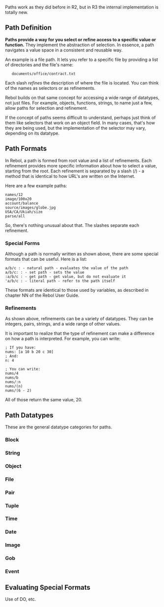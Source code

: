 {{underconstruction}}
Paths work as they did before in R2, but in R3 the internal implementation is totally new.

==Path Definition==

'''Paths provide a way for you select or refine access to a specific value or function.''' They implement the abstraction of selection. In essence, a path navigates a value space in a consistent and reusable way.

An example is a file path. It lets you refer to a specific file by providing a list of directories and the file's name:

    documents/office/contract.txt

Each slash ''refines'' the description of where the file is located. You can think of the names as selectors or as refinements.

Rebol builds on that same concept for accessing a wide range of datatypes, not just files. For example, objects, functions, strings, to name just a few, allow paths for selection and refinement.

If the concept of paths seems difficult to understand, perhaps just think of them like selectors that work on an object field. In many cases, that's how they are being used, but the implementation of the selector may vary, depending on its datatype.

==Path Formats==

In Rebol, a path is formed from root value and a list of refinements. Each refinement provides more specific information about how to select a value, starting from the root. Each refinement is separated by a slash (/) - a method that is identical to how URL's are written on the Internet.

Here are a few example paths:
<pre>
names/12
image/100x20
account/balance
source/images/globe.jpg
USA/CA/Ukiah/size
parse/all
</pre>

So, there's nothing unusual about that. The slashes separate each refinement.

===Special Forms===

Although a path is normally written as shown above, there are some special formats that can be useful. Here is a list:

<pre>
a/b/c : - natural path - evaluates the value of the path
a/b/c: : - set path - sets the value
:a/b/c : - get path - get value, but do not evaluate it
'a/b/c : - literal path - refer to the path itself
</pre>

These formats are identical to those used by variables, as described in chapter NN of the Rebol User Guide.

===Refinements===

As shown above, refinements can be a variety of datatypes. They can be integers, pairs, strings, and a wide range of other values.

It is important to realize that the type of refinement can make a difference on how a path is interpreted. For example, you can write:

<pre>
; If you have:
nums: [a 10 b 20 c 30]
; And:
n: 4

; You can write:
nums/4
nums/b
nums/:n
nums/(n)
nums/(6 - 2)
</pre>

All of those return the same value, 20.

==Path Datatypes==

These are the general datatype categories for paths.

===Block===

===String===

===Object===

===File===

===Pair===

===Tuple===

===Time===

===Date===

===Image===

===Gob===

===Event===

==Evaluating Special Formats==

Use of DO, etc.